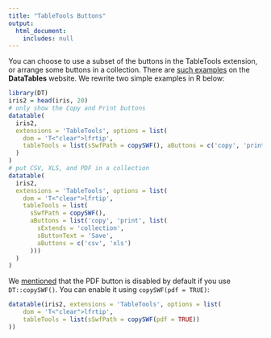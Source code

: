 ```yaml
---
title: "TableTools Buttons"
output:
  html_document:
    includes: null
---
```


You can choose to use a subset of the buttons in the TableTools extension, or arrange some buttons in a collection. There are [such examples](http://datatables.net/extensions/tabletools/examples) on the **DataTables** website. We rewrite two simple examples in R below:

```r
library(DT)
iris2 = head(iris, 20)
# only show the Copy and Print buttons
datatable(
  iris2,
  extensions = 'TableTools', options = list(
    dom = 'T<"clear">lfrtip',
    tableTools = list(sSwfPath = copySWF(), aButtons = c('copy', 'print'))
  )
)
# put CSV, XLS, and PDF in a collection
datatable(
  iris2,
  extensions = 'TableTools', options = list(
    dom = 'T<"clear">lfrtip',
    tableTools = list(
      sSwfPath = copySWF(),
      aButtons = list('copy', 'print', list(
        sExtends = 'collection',
        sButtonText = 'Save',
        aButtons = c('csv', 'xls')
      )))
  )
)
```

We [mentioned](extensions.html) that the PDF button is disabled by default if you use `DT::copySWF()`. You can enable it using `copySWF(pdf = TRUE)`:

```r
datatable(iris2, extensions = 'TableTools', options = list(
    dom = 'T<"clear">lfrtip',
    tableTools = list(sSwfPath = copySWF(pdf = TRUE))
))
```

